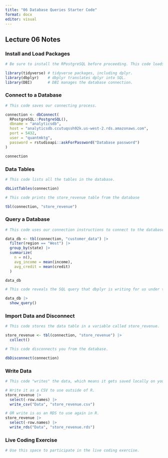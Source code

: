 ```yaml
---
title: "06 Database Queries Starter Code"
format: docx
editor: visual
---
```


## Lecture 06 Notes

### Install and Load Packages

```r

# Be sure to install the RPostgreSQL before proceeding. This code loads the packages.

library(tidyverse) # tidyverse packages, including dplyr.
library(dbplyr)    # dbplyr translates dplyr into SQL.
library(DBI)       # DBI manages the database connection.

```

### Connect to a Database

```r

# This code saves our connecting process.

connection <- dbConnect(
  RPostgreSQL::PostgreSQL(),
  dbname = "analyticsdb",
  host = "analyticsdb.ccutuqssh92k.us-west-2.rds.amazonaws.com",
  port = 5432,
  user = "quantmktg",
  password = rstudioapi::askForPassword("Database password")
)

connection
```

### Data Tables

```r

# This code lists all the tables in the database.

dbListTables(connection)
```

```r

# This code prints the store_revenue table from the database

tbl(connection, "store_revenue")
```

### Query a Database

```r

# This code uses our connection instructions to connect to the database and query it to get the customer data, filter it to the West region, group it by state, and provide summary statistics.

data_db <- tbl(connection, "customer_data") |> 
  filter(region == "West") |> 
  group_by(state) |> 
  summarize(
    n = n(),
    avg_income = mean(income),
    avg_credit = mean(credit)
  )

data_db
```

```r

# This code reveals the SQL query that dbplyr is writing for us under the hood.

data_db |>
  show_query()
```

### Import Data and Disconnect

```r

# This code stores the data table in a variable called store_revenue.

store_revenue <- tbl(connection, "store_revenue") |>
  collect()
```

```r

# This code disconnects you from the database.

dbDisconnect(connection)
```

### Write Data

```r

# This code "writes" the data, which means it gets saved locally on your computer instead of just in this R session.

# Write it as a CSV to use outside of R.
store_revenue |> 
  select(-row.names) |> 
  write_csv("Data", "store_revenue.csv")

# OR write is as an RDS to use again in R.
store_revenue |> 
  select(-row.names) |> 
  write_rds("Data", "store_revenue.rds")
```

### Live Coding Exercise

```r

# Use this space to participate in the live coding exercise.

```

